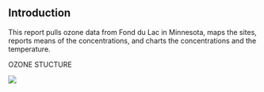 ## Introduction

This report pulls ozone data from Fond du Lac in Minnesota, maps the sites, reports means of the concentrations, and charts the concentrations and the temperature.

OZONE STUCTURE

![](https://www.uv.es/quimicajmol/concepttest/lewis12/4o3.jpg)
